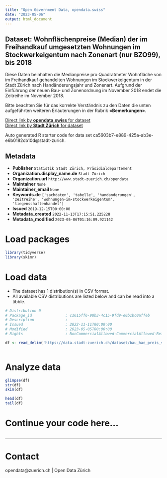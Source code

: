 ```yaml
---
title: "Open Government Data, opendata.swiss"
date: "2023-05-06"
output: html_document
---
```


## Dataset: Wohnflächenpreise (Median) der im Freihandkauf umgesetzten Wohnungen im Stockwerkeigentum nach Zonenart (nur BZO99), bis 2018


Diese Daten beinhalten die Medianpreise pro Quadratmeter Wohnfläche von im Freihandkauf gehandelten Wohnungen im Stockwerkeigentum in der Stadt Zürich nach Handänderungsjahr und Zonenart. Aufgrund der Einführung der neuen Bau- und Zonenordnung im November 2018 endet die Zeitreihe im November 2018.

Bitte beachten Sie für das korrekte Verständnis zu den Daten die unten aufgeführten weiteren Erläuterungen in der Rubrik **«Bemerkungen»**.



[Direct link by **opendata.swiss** for dataset](https://opendata.swiss/de/dataset/wohnflachenpreise-median-der-im-freihandkauf-umgesetzten-wohnungen-im-stockwerkeigentum-na-20182-1)<br>
[Direct link by **Stadt Zürich** for dataset](https://data.stadt-zuerich.ch/dataset/bau_hae_preis_stwe_whg_zonenart_bzo99_bis2018_od5194)

Auto generated R starter code for data set ca5603b7-e889-425a-ab3e-e6b0182cb10d@stadt-zurich.

## Metadata

- **Publisher** `Statistik Stadt Zürich, Präsidialdepartement`
- **Organization.display_name.de** `Stadt Zürich`
- **Organization.url** `http://www.stadt-zuerich.ch/opendata`
- **Maintainer** `None`
- **Maintainer_email** `None`
- **Keywords.de** `['sachdaten', 'tabelle', 'handanderungen', 'zeitreihe', 'wohnungen-im-stockwerkeigentum', 'liegenschaftenhandel']`
- **Issued** `2019-12-15T00:00:00`
- **Metadata_created** `2022-11-13T17:15:51.225228`
- **Metadata_modified** `2023-05-06T01:16:09.921142`


# Load packages

```r

library(tidyverse)
library(skimr)

```

# Load data

-   The dataset has 1 distribution(s) in CSV format.
-   All available CSV distributions are listed below and can be read into a tibble.

```r

# Distribution 0
# Package_id               : c1615ff6-98b3-4c15-9fd9-e0b1bc0affeb
# Description              : 
# Issued                   : 2022-11-11T00:00:00
# Modified                 : 2023-05-05T00:00:00
# Rights                   : NonCommercialAllowed-CommercialAllowed-ReferenceNotRequired

df <- read_delim('https://data.stadt-zuerich.ch/dataset/bau_hae_preis_stwe_whg_zonenart_bzo99_bis2018_od5194/download/BAU519OD5194.csv')



```

# Analyze data

```r

glimpse(df)
str(df)
skim(df)

head(df)
tail(df)

```

# Continue your code here...

```r

```

------------------------------------------------------------------------

# Contact

opendata@zuerich.ch | Open Data Zürich
